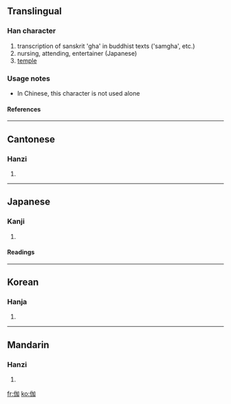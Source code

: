 ==Translingual==
===Han character===
{{Han char|rn=9|rad=人|as=05|sn=7|four=2620<sub>0</sub>|canj=人大尸口 (OKSR)}}
# transcription of sanskrit 'gha' in buddhist texts ('samgha', etc.)
# nursing, attending, entertainer (Japanese)
# [[temple]]
===Usage notes===
*In Chinese, this character is not used alone<!--is this true?-->
====References====
{{Han ref|kx=0097.120|dkj=00486|dj=0205.170|hdz=10140.070|uh=4F3D|ud=20285|bh=A6F7|bd=42743}}
----

==Cantonese==
===Hanzi===
{{yue-hanzi|jyut=|y=ga1, ke4}}
# {{defn|Cantonese}}
----
==Japanese==
===Kanji===
{{ja-kanji|grade=|rs=人05}}
# {{defn|Japanese}} 
====Readings====
{{ja-readings|on=[[きゃ]] (kya), [[か]] (ka), [[が]] (ga)|kun=[[とぎ]] (togi)}}
----
==Korean==
===Hanja===
{{ko-hanja|hangeul=가|eumhun=[[절]]|rv=ga|mr=ka}}
# {{defn|Korean}}
----
==Mandarin==
===Hanzi===
{{cmn-hanzi|pin=[[jiā]] ([[jia1]]), [[qié]] ([[qie2]])|wg=chia<sup>1</sup>, ch'ieh<sup>2</sup>}}
# {{defn|Mandarin}}

[[fr:伽]]
[[ko:伽]]